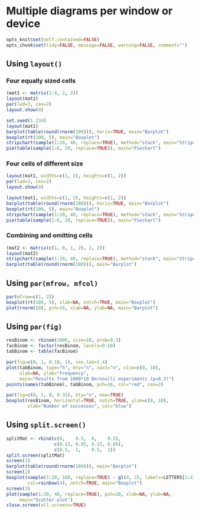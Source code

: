 Multiple diagrams per window or device
=========================

```r
opts_knit$set(self.contained=FALSE)
opts_chunk$set(tidy=FALSE, message=FALSE, warning=FALSE, comment="")
```

Using `layout()`
-------------------------

### Four equally sized cells
    
```r
(mat1 <- matrix(1:4, 2, 2))
layout(mat1)
par(lwd=3, cex=2)
layout.show(4)
```

```r
set.seed(1.234)
layout(mat1)
barplot(table(round(rnorm(100))), horiz=TRUE, main="Barplot")
boxplot(rt(100, 5), main="Boxplot")
stripchart(sample(1:20, 40, replace=TRUE), method="stack", main="Stripchart")
pie(table(sample(1:6, 20, replace=TRUE)), main="Piechart")
```

### Four cells of different size

```r
layout(mat1, widths=c(1, 2), heights=c(1, 2))
par(lwd=3, cex=2)
layout.show(4)
```

```r
layout(mat1, widths=c(1, 2), heights=c(1, 2))
barplot(table(round(rnorm(100))), horiz=TRUE, main="Barplot")
boxplot(rt(100, 5), main="Boxplot")
stripchart(sample(1:20, 40, replace=TRUE), method="stack", main="Stripchart")
pie(table(sample(1:6, 20, replace=TRUE)), main="Piechart")
```

### Combining and omitting cells

```r
(mat2 <- matrix(c(1, 0, 1, 2), 2, 2))
layout(mat2)
stripchart(sample(1:20, 40, replace=TRUE), method="stack", main="Stripchart")
barplot(table(round(rnorm(100))), main="Barplot")
```

Using `par(mfrow, mfcol)`
-------------------------

```r
par(mfrow=c(1, 2))
boxplot(rt(100, 5), xlab=NA, notch=TRUE, main="Boxplot")
plot(rnorm(10), pch=16, xlab=NA, ylab=NA, main="Barplot")
```

Using `par(fig)`
-------------------------

```r
resBinom <- rbinom(1000, size=10, prob=0.3)
facBinom <- factor(resBinom, levels=0:10)
tabBinom <- table(facBinom)
```

```r
par(fig=c(0, 1, 0.10, 1), cex.lab=1.4)
plot(tabBinom, type="h", bty="n", xaxt="n", xlim=c(0, 10),
     xlab=NA, ylab="Frequency",
     main="Results from 1000*10 Bernoulli experiments (p=0.3)")
points(names(tabBinom), tabBinom, pch=16, col="red", cex=2)

par(fig=c(0, 1, 0, 0.35), bty="n", new=TRUE)
boxplot(resBinom, horizontal=TRUE, notch=TRUE, ylim=c(0, 10), 
        xlab="Number of successes", col="blue")
```

Using `split.screen()`
-------------------------

```r
splitMat <- rbind(c(0,    0.5,  0,    0.5),
                  c(0.15, 0.85, 0.15, 0.85),
                  c(0.5,  1,    0.5,  1))
split.screen(splitMat)
screen(1)
barplot(table(round(rnorm(100))), main="Barplot")
screen(2)
boxplot(sample(1:20, 100, replace=TRUE) ~ gl(4, 25, labels=LETTERS[1:4]),
        col=rainbow(4), notch=TRUE, main="Boxplot")
screen(3)
plot(sample(1:20, 40, replace=TRUE), pch=20, xlab=NA, ylab=NA,
     main="Scatter plot")
close.screen(all.screens=TRUE)
```
